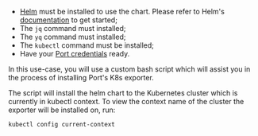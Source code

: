 - [Helm](https://helm.sh) must be installed to use the chart. Please refer to
  Helm's [documentation](https://helm.sh/docs) to get started;
- The `jq` command must installed;
- The `yq` command must installed;
- The `kubectl` command must be installed;
- Have your [Port credentials](/build-your-software-catalog/custom-integration/api/#find-your-port-credentials) ready.

In this use-case, you will use a custom bash script which will assist you in the process of installing Port's K8s exporter.

The script will install the helm chart to the Kubernetes cluster which is currently in kubectl context.
To view the context name of the cluster the exporter will be installed on, run:

```bash showLineNumbers
kubectl config current-context
```
